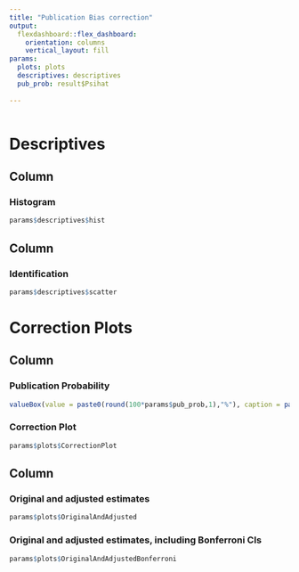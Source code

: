 ```yaml
---
title: "Publication Bias correction"
output: 
  flexdashboard::flex_dashboard:
    orientation: columns
    vertical_layout: fill
params: 
  plots: plots
  descriptives: descriptives
  pub_prob: result$Psihat
  
---
```


```r


```

Descriptives
===================================== 


Column {data-width=500}
-----------------------------------------------------------------------

### Histogram

```r
params$descriptives$hist
```

Column {data-width=500}
-----------------------------------------------------------------------

### Identification

```r
params$descriptives$scatter
```


Correction Plots 
===================================== 

Column {data-width=500}
-----------------------------------------------------------------------

### Publication Probability

```r
valueBox(value = paste0(round(100*params$pub_prob,1),"%"), caption = paste0("Results which are insignificant at the 5% level are ",round(100*params$pub_prob,1),"%"," as likely to be published as significant results."), icon = "fa-pencil")
```

### Correction Plot

```r
params$plots$CorrectionPlot
```

Column {data-width=500}
-----------------------------------------------------------------------

### Original and adjusted estimates

```r
params$plots$OriginalAndAdjusted
```

### Original and adjusted estimates, including Bonferroni CIs

```r
params$plots$OriginalAndAdjustedBonferroni
```
